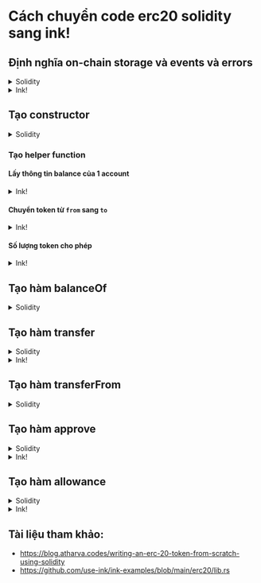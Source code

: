 
# Cách chuyển code erc20 solidity sang ink! 


## Định nghĩa on-chain storage và events và errors


<details>
  <summary>Solidity</summary>
    ```javascript
    // SPDX-License-Identifier: MIT
    pragma solidity ^0.8.9;

    contract ERC20 {
        string public name;
        string public symbol;
        uint8 public immutable decimals;
        uint256 public immutable totalSupply;
        mapping(address => uint256) _balances;
        // spender => (owner => no of tokens allowed)
        mapping(address => mapping(address => uint256)) _allowances;

        event Transfer(address indexed _from, address indexed _to, uint256 _value);
        event Approval(address indexed _owner, address indexed _spender, uint256 _value);
    }
    ```
</details>

<details>
  <summary>Ink!</summary>
    ```rust
    /// A simple ERC-20 contract.
    #[ink(storage)]
    #[derive(Default)]
    pub struct MyErc20 {
        /// Total token supply.
        total_supply: Balance,
        /// Token decimals
        decimals: u8,
        /// Token name 
        name: String,
        /// Token symbol
        symbol: String,
        /// Mapping from owner to number of owned token.
        balances: Mapping<AccountId, Balance>,
        /// Mapping of the token amount which an account is allowed to withdraw
        /// from another account.
        allowances: Mapping<(AccountId, AccountId), Balance>,
    }

    /// Event emitted when a token transfer occurs.
    #[ink(event)]
    pub struct Transfer {
        #[ink(topic)]
        from: Option<AccountId>,
        #[ink(topic)]
        to: Option<AccountId>,
        value: Balance,
    }

    /// Event emitted when an approval occurs that `spender` is allowed to withdraw
    /// up to the amount of `value` tokens from `owner`.
    #[ink(event)]
    pub struct Approval {
        #[ink(topic)]
        owner: AccountId,
        #[ink(topic)]
        spender: AccountId,
        value: Balance,
    }

    /// The ERC-20 error types.
    #[derive(Debug, PartialEq, Eq)]
    #[ink::scale_derive(Encode, Decode, TypeInfo)]
    pub enum Error {
        /// Returned if not enough balance to fulfill a request is available.
        InsufficientBalance,
        /// Returned if not enough allowance to fulfill a request is available.
        InsufficientAllowance,
    }

    ```
</details>


## Tạo constructor


<details>
  <summary>Solidity</summary>
  ```javascript
constructor(string memory _name, string memory _symbol, uint256 _totalSupply) {
    name = _name;
    symbol = _symbol;
    decimals = 18;
    totalSupply = _totalSupply;
    _balances[msg.sender] = _totalSupply;
}

```
</details>



<details>
  <summary>Ink!</summary>
```rust
    /// Creates a new ERC-20 contract with the specified initial supply.
    #[ink(constructor)]
    pub fn new(name: String, symbol: String, total_supply: Balance) -> Self {
        let mut balances = Mapping::default();
        let caller = Self::env().caller();
        balances.insert(caller, &total_supply);
        Self::env().emit_event(Transfer {
            from: None,
            to: Some(caller),
            value: total_supply,
        });
        Self {
            total_supply,
            decimals: 18u8,
            name,
            symbol,
            balances,
            allowances: Default::default(),
        }
    }


```
</details>


### Tạo helper function 

#### Lấy thông tin balance của 1 account 


<details>
  <summary>Ink!</summary>
  ```rust
    fn balance_of_impl(&self, owner: &AccountId) -> Balance {
        self.balances.get(owner).unwrap_or_default()
    }
```
</details>




#### Chuyển token từ `from` sang `to` 

<details>
  <summary>Ink!</summary>
  ```rust
    fn transfer_from_to(
            &mut self,
            from: &AccountId,
            to: &AccountId,
            value: Balance,
        ) -> Result<()> {
            let from_balance = self.balance_of_impl(from);
            if from_balance < value {
                return Err(Error::InsufficientBalance)
            }
            // We checked that from_balance >= value
            #[allow(clippy::arithmetic_side_effects)]
            self.balances.insert(from, &(from_balance - value));
            let to_balance = self.balance_of_impl(to);
            self.balances
                .insert(to, &(to_balance.checked_add(value).unwrap()));
            self.env().emit_event(Transfer {
                from: Some(*from),
                to: Some(*to),
                value,
            });
            Ok(())
        }
```
</details>



#### Số lượng token cho phép 

<details>
  <summary>Ink!</summary>
```rust
    fn allowance_impl(&self, owner: &AccountId, spender: &AccountId) -> Balance {
            self.allowances.get((owner, spender)).unwrap_or_default()
    }
```

</details>





## Tạo hàm balanceOf


<details>
  <summary>Solidity</summary>
```javascript
    function balanceOf(address _owner) public view returns(uint256) {
        require(_owner != address(0), "!ZA");
        return _balances[_owner];
    }

```

</details>

<details>
  <summary>Ink!</summary>
```rust
    #[ink(message)]
    pub fn balance_of(&self, owner: AccountId) -> Balance {
        self.balance_of_impl(&owner)
    }
```

</details>




## Tạo hàm transfer

<details>
  <summary>Solidity</summary>
```javascript
function transfer(address _to, uint256 _value) public returns(bool) {
    require((_balances[msg.sender] >= _value) && (_balances[msg.sender] != 0), "!Bal");
    _balances[msg.sender] -= _value;
    _balances[_to] += _value;
    emit Transfer(msg.sender, _to, _value);
    return true;
}
```

</details>


<details>
  <summary>Ink!</summary>

```rust
    #[ink(message)]
    pub fn transfer(&mut self, to: AccountId, value: Balance) -> Result<()> {
        let from = self.env().caller();
        self.transfer_from_to(&from, &to, value)
    }

```
</details>





## Tạo hàm transferFrom

<details>
  <summary>Solidity</summary>
```javascript
    function transferFrom(address _from, address _to, uint256 _value) public returns(bool) {
        require(_allowances[msg.sender][_from] >= _value, "!Alw");
        require((_balances[_from] >= _value) && (_balances[_from] != 0), "!Bal");
        _balances[_from] -= _value;
        _balances[_to] += _value;
        _allowances[msg.sender][_from] -= _value;
        emit Transfer(_from, _to, _value);
        return true;
    }

```

</details>


<details>
  <summary>Ink!</summary>
```rust
    #[ink(message)]
    pub fn transfer_from(
        &mut self,
        from: AccountId,
        to: AccountId,
        value: Balance,
    ) -> Result<()> {
        let caller = self.env().caller();
        let allowance = self.allowance_impl(&from, &caller);
        if allowance < value {
            return Err(Error::InsufficientAllowance)
        }
        self.transfer_from_to(&from, &to, value)?;
        // We checked that allowance >= value
        #[allow(clippy::arithmetic_side_effects)]
        self.allowances
            .insert((&from, &caller), &(allowance - value));
        Ok(())
    }

```

</details>





## Tạo hàm approve


<details>
  <summary>Solidity</summary>

```javascript
    function approve(address _spender, uint256 _value) public returns(bool) {
        require(_balances[msg.sender] >= _value, "!Bal");
        _allowances[_spender][msg.sender] = _value;
        emit Approval(msg.sender, _spender, _value);
        return true;
    }
```
</details>




<details>
  <summary>Ink!</summary>
```rust
    #[ink(message)]
    pub fn approve(&mut self, spender: AccountId, value: Balance) -> Result<()> {
        let owner = self.env().caller();
        self.allowances.insert((&owner, &spender), &value);
        self.env().emit_event(Approval {
            owner,
            spender,
            value,
        });
        Ok(())
    }
```

</details>




## Tạo hàm allowance

<details>
  <summary>Solidity</summary>
```javascript
    function allowance(address _owner, address _spender) public view returns(uint256) {
        return _allowances[_spender][_owner];
    }
```

</details>


<details>
  <summary>Ink!</summary>
```rust
    #[ink(message)]
    pub fn allowance(&self, owner: AccountId, spender: AccountId) -> Balance {
        self.allowance_impl(&owner, &spender)
    }
```
</details>


## Tài liệu tham khảo: 
+ https://blog.atharva.codes/writing-an-erc-20-token-from-scratch-using-solidity
+ https://github.com/use-ink/ink-examples/blob/main/erc20/lib.rs




